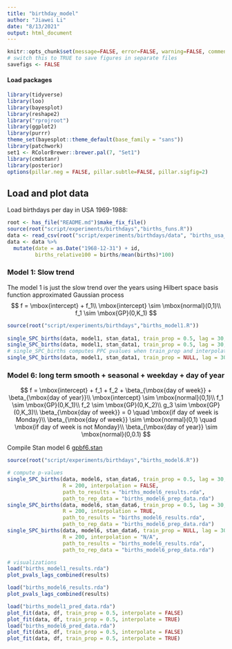 ```yaml
---
title: "birthday_model"
author: "Jiawei Li"
date: "8/13/2021"
output: html_document
---
```

```r
knitr::opts_chunk$set(message=FALSE, error=FALSE, warning=FALSE, comment=NA, cache=FALSE)
# switch this to TRUE to save figures in separate files
savefigs <- FALSE
```

#### Load packages

```r
library(tidyverse)
library(loo)
library(bayesplot)
library(reshape2)
library("rprojroot")
library(ggplot2)
library(purrr)
theme_set(bayesplot::theme_default(base_family = "sans"))
library(patchwork)
set1 <- RColorBrewer::brewer.pal(7, "Set1")
library(cmdstanr)
library(posterior)
options(pillar.neg = FALSE, pillar.subtle=FALSE, pillar.sigfig=2)
```

## Load and plot data

Load birthdays per day in USA 1969-1988:

```r
root <- has_file("README.md")$make_fix_file()
source(root("script/experiments/birthdays","births_funs.R"))
data <- read_csv(root("script/experiments/birthdays/data", "births_usa_1969.csv"))
data <- data %>%
  mutate(date = as.Date("1968-12-31") + id,
         births_relative100 = births/mean(births)*100)
```



### Model 1: Slow trend

The model 1 is just the slow trend over the years using Hilbert
space basis function approximated Gaussian process
$$
f = \mbox{intercept} + f_1\\
\mbox{intercept} \sim \mbox{normal}(0,1)\\
f_1 \sim \mbox{GP}(0,K_1)
$$

```r
source(root("script/experiments/birthdays","births_model1.R"))
  
single_SPC_births(data, model1, stan_data1, train_prop = 0.5, lag = 30, R = 1000, interpolation = FALSE, path_to_results = "births_model1_results.rda", path_to_rep_data = "births_model1_pred_data.rda")
single_SPC_births(data, model1, stan_data1, train_prop = 0.5, lag = 30, R = 1000, interpolation = TRUE, path_to_results = "births_model1_results.rda", path_to_rep_data = "births_model1_pred_data.rda")
# single_SPC_births computes PPC pvalues when train_prop and interpolation is NULL
single_SPC_births(data, model1, stan_data1, train_prop = NULL, lag = 30, R = 1000, interpolation = "N/A", path_to_results = "births_model1_results.rda", path_to_rep_data = "births_model1_pred_data.rda") 

```





### Model 6: long term smooth + seasonal + weekday + day of year


$$
f = \mbox{intercept} + f_1 + f_2 + \beta_{\mbox{day of week}} + \beta_{\mbox{day of year}}\\
\mbox{intercept} \sim \mbox{normal}(0,1)\\
f_1 \sim \mbox{GP}(0,K_1)\\
f_2 \sim \mbox{GP}(0,K_2)\\
g_3 \sim \mbox{GP}(0,K_3)\\
\beta_{\mbox{day of week}} = 0 \quad \mbox{if day of week is Monday}\\
\beta_{\mbox{day of week}} \sim \mbox{normal}(0,1) \quad \mbox{if day of week is not Monday}\\
\beta_{\mbox{day of year}} \sim \mbox{normal}(0,0.1)
$$

Compile Stan model 6 [gpbf6.stan](https://github.com/avehtari/casestudies/blob/master/Birthdays/gpbf6.stan)

```r
source(root("script/experiments/birthdays","births_model6.R"))

# compute p-values
single_SPC_births(data, model6, stan_data6, train_prop = 0.5, lag = 30, 
                  R = 200, interpolation = FALSE, 
                  path_to_results = "births_model6_results.rda", 
                  path_to_rep_data = "births_model6_prep_data.rda")
single_SPC_births(data, model6, stan_data6, train_prop = 0.5, lag = 30, 
                  R = 200, interpolation = TRUE, 
                  path_to_results = "births_model6_results.rda", 
                  path_to_rep_data = "births_model6_prep_data.rda")
single_SPC_births(data, model6, stan_data6, train_prop = NULL, lag = 30, 
                  R = 200, interpolation = "N/A", 
                  path_to_results = "births_model6_results.rda", 
                  path_to_rep_data = "births_model6_prep_data.rda")

```

```r
# visualizations
load("births_model1_results.rda")
plot_pvals_lags_combined(results)

load("births_model6_results.rda")
plot_pvals_lags_combined(results)

load("births_model1_pred_data.rda")
plot_fit(data, df, train_prop = 0.5, interpolate = FALSE)
plot_fit(data, df, train_prop = 0.5, interpolate = TRUE)
load("births_model6_pred_data.rda")
plot_fit(data, df, train_prop = 0.5, interpolate = FALSE)
plot_fit(data, df, train_prop = 0.5, interpolate = TRUE)

```

